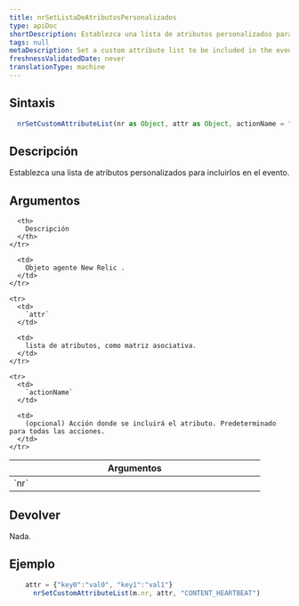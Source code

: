 ```yaml
---
title: nrSetListaDeAtributosPersonalizados
type: apiDoc
shortDescription: Establezca una lista de atributos personalizados para incluirlos en el evento.
tags: null
metaDescription: Set a custom attribute list to be included in the events.
freshnessValidatedDate: never
translationType: machine
---
```


## Sintaxis

```js
  nrSetCustomAttributeList(nr as Object, attr as Object, actionName = "" as String) as Void
```

## Descripción

Establezca una lista de atributos personalizados para incluirlos en el evento.

## Argumentos

<table>
  <thead>
    <tr>
      <th width="25%">
        Argumentos
      </th>

      <th>
        Descripción
      </th>
    </tr>
  </thead>

  <tbody>
    <tr>
      <td>
        `nr`
      </td>

      <td>
        Objeto agente New Relic .
      </td>
    </tr>

    <tr>
      <td>
        `attr`
      </td>

      <td>
        lista de atributos, como matriz asociativa.
      </td>
    </tr>

    <tr>
      <td>
        `actionName`
      </td>

      <td>
        (opcional) Acción donde se incluirá el atributo. Predeterminado para todas las acciones.
      </td>
    </tr>
  </tbody>
</table>

## Devolver

Nada.

## Ejemplo

```js
  	attr = {"key0":"val0", "key1":"val1"}
	  nrSetCustomAttributeList(m.nr, attr, "CONTENT_HEARTBEAT")
```